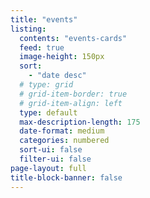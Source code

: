 ```yaml
---
title: "events"
listing:
  contents: "events-cards"
  feed: true
  image-height: 150px
  sort: 
    - "date desc"
  # type: grid
  # grid-item-border: true
  # grid-item-align: left
  type: default
  max-description-length: 175
  date-format: medium
  categories: numbered
  sort-ui: false
  filter-ui: false
page-layout: full
title-block-banner: false
---
```






<!--### past events

Check out our [GitHub repositories](https://github.com/orgs/eco-data-science/repositories) with the materials of past workshops. -->